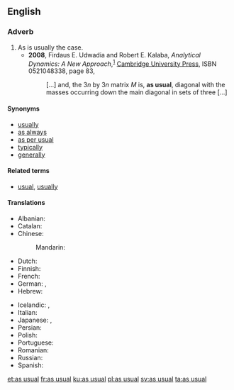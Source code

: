 ==English==

===Adverb===
{{head|en|adverb|head=[[as]] [[usual]]}}

# As is usually the case.
#* '''2008''', Firdaus E. Udwadia and Robert E. Kalaba, ''Analytical Dynamics: A New Approach'',<sup>[http://books.google.com/books?id=Z-QDk1AqCK0C]</sup> [[w:Cambridge University Press|Cambridge University Press]], ISBN 0521048338, page 83,
#*: […] and, the 3<var>n</var> by 3<var>n</var> matrix <var>M</var> is, '''as usual''', diagonal <!-- [sic] no comma here --> with the masses occurring down the main diagonal in sets of three […]

====Synonyms====
* [[usually]]
* [[as always]]
* [[as per usual]]
* [[typically]]
* [[generally]]

====Related terms====
* [[usual]], [[usually]]

====Translations====
{{trans-top|as is usually the case}}
* Albanian: {{t-|sq|si zakonisht}}
* Catalan: {{t-|ca|com de costum}}
* Chinese:
*: Mandarin: {{t|cmn|照常|tr=zhàocháng|sc=Hani}}
* Dutch: {{t-|nl|zoals gewoonlijk}}
* Finnish: {{t-|fi|kuten tavallista}}
* French: {{t+|fr|comme d'habitude}}
* German: {{t-|de|wie üblich}}, {{t-|de|wie gewöhnlich}}
* Hebrew: {{t-|he|כרגיל|tr=karagil}}
{{trans-mid}}
* Icelandic: {{t-|is|að venju}},  {{t+|is|eins og vant er}}
* Italian: {{t-|it|come al solito}}
* Japanese: {{t-|ja|いつものように|tr=itsumo no yō ni|sc=Jpan}}, {{t-|ja|平常通り|tr=へいじょうどおり, heijōdōri|sc=Jpan}}
* Persian: {{t-|fa|طبق معمول|tr=tebq-e ma'mul}}
* Polish: {{t-|pl|jak zwykle}}
* Portuguese: {{t-|pt|como de costume}}
* Romanian: {{t-|ro|ca de obicei}}
* Russian: {{t-|ru|как обычно|tr=kak obýčno|sc=Cyrl}}
* Spanish: {{t-|es|como de costumbre}}
{{trans-bottom}}

[[et:as usual]]
[[fr:as usual]]
[[ku:as usual]]
[[pl:as usual]]
[[sv:as usual]]
[[ta:as usual]]